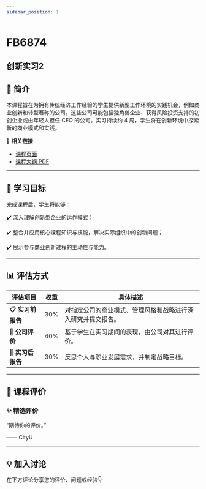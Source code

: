 ```yaml
---
sidebar_position: 1
---
```


# FB6874
## 创新实习2

## **📘 简介**
本课程旨在为拥有传统经济工作经验的学生提供新型工作环境的实践机会，例如商业创新和转型著称的公司。这些公司可能包括独角兽企业、获得风险投资支持的初创企业或由年轻人担任 CEO 的公司。实习持续约 4 周，学生将在创新环境中探索新的商业模式和实践。

🔗 **相关链接**
- [课程页面](https://www.cityu.edu.hk/catalogue/pg/202425/course/FB6874.htm)
- [课程大纲 PDF](https://www.cityu.edu.hk/catalogue/pg/202425/course/FB6874.pdf)

---

## **🎯 学习目标**

完成课程后，学生将能够：


✔️ 深入理解创新型企业的运作模式；

✔️ 整合并应用核心课程知识与技能，解决实际组织中的创新问题；

✔️ 展示参与商业创新过程的主动性与能力。

---

## **📊 评估方式**

| **评估项目**          | **权重** | **具体描述**                                                                                     |
|----------------------|---------|-----------------------------------------------------------------------------------------------|
| **📋 实习前报告**      | 30%     | 对指定公司的商业模式、管理风格和战略进行深入研究并提交报告。                                       |
| **📝 公司评价**        | 40%     | 基于学生在实习期间的表现，由公司对其进行评价。                                                   |
| **📄 实习后报告**      | 30%     | 反思个人与职业发展需求，并制定战略目标。                                                         |

---

## **💬 课程评价**

### ✨ **精选评价**
<div className={commentStyles.commentBox}>
    <p className={commentStyles.commentText}>
        “期待你的评价。”
    </p>
    <p className={commentStyles.commentAuthor}>—— CityU</p>
</div>

---

## **💡 加入讨论**

在下方评论分享您的评价、问题或经验👇
<Utterances />